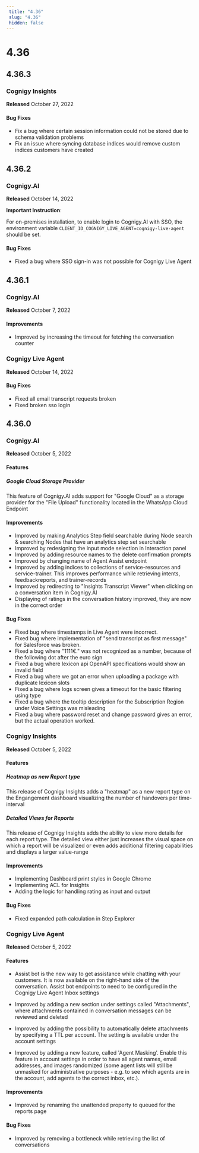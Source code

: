 ```yaml
---
 title: "4.36" 
 slug: "4.36" 
 hidden: false 
---
```




# 4.36

<kubernetesRepositoryDeprecated />

## 4.36.3

### Cognigy Insights

**Released** October 27, 2022

#### Bug Fixes

- Fix a bug where certain session information could not be stored due to schema validation problems
- Fix an issue where syncing database indices would remove custom indices customers have created

## 4.36.2

### Cognigy.AI

**Released** October 14, 2022

**Important Instruction**:

For on-premises installation, to enable login to Cognigy.AI with SSO, the environment variable `CLIENT_ID_COGNIGY_LIVE_AGENT=cognigy-live-agent` should be set.

#### Bug Fixes

- Fixed a bug where SSO sign-in was not possible for Cognigy Live Agent

## 4.36.1

### Cognigy.AI

**Released** October 7, 2022

#### Improvements

- Improved by increasing the timeout for fetching the conversation counter

### Cognigy Live Agent

**Released** October 14, 2022

#### Bug Fixes

- Fixed all email transcript requests broken
- Fixed broken sso login

## 4.36.0

### Cognigy.AI

**Released** October 5, 2022

#### Features

##### Google Cloud Storage Provider

This feature of Cognigy.AI adds support for "Google Cloud" as a storage provider for the "File Upload" functionality located in the WhatsApp Cloud Endpoint

#### Improvements

- Improved by making Analytics Step field searchable during Node search & searching Nodes that have an analytics step set searchable
- Improved by redesigning the input mode selection in Interaction panel
- Improved by adding resource names to the delete confirmation prompts
- Improved by changing name of Agent Assist endpoint
- Improved by adding indices to collections of service-resources and service-trainer. This improves performance while retrieving intents, feedbackreports, and trainer-records
- Improved by redirecting to "Insights Transcript Viewer" when clicking on a conversation item in Cognigy.AI
- Displaying of ratings in the conversation history improved, they are now in the correct order

#### Bug Fixes

- Fixed bug where timestamps in Live Agent were incorrect.
- Fixed bug where implementation of "send transcript as first message" for Salesforce was broken.
- Fixed a bug where "1111€." was not recognized as a number, because of the following dot after the euro sign
- Fixed a bug where lexicon api OpenAPI specifications would show an invalid field
- Fixed a bug where we got an error when uploading a package with duplicate lexicon slots
- Fixed a bug where logs screen gives a timeout for the basic filtering using type
- Fixed a bug where the tooltip description for the Subscription Region under Voice Settings was misleading
- Fixed a bug where password reset and change password gives an error, but the actual operation worked.

### Cognigy Insights

**Released** October 5, 2022

#### Features

##### Heatmap as new Report type

This release of Cognigy Insights adds a "heatmap" as a new report type on the Engangement dashboard visualizing the number of handovers per time-interval

##### Detailed Views for Reports

This release of Cognigy Insights adds the ability to view more details for each report type. The detailed view either just increases the visual space on which a report will be visualized or even adds additional filtering capabilities and displays a larger value-range

#### Improvements

- Implementing Dashboard print styles in Google Chrome
- Implementing ACL for Insights
- Adding the logic for handling rating as input and output

#### Bug Fixes

- Fixed expanded path calculation in Step Explorer

### Cognigy Live Agent

**Released** October 5, 2022

#### Features

- Assist bot is the new way to get assistance while chatting with your customers. It is now available on the right-hand side of the conversation. Assist bot endpoints to need to be configured in the Cognigy Live Agent Inbox settings

- Improved by adding a new section under settings called "Attachments", where attachments contained in conversation messages can be reviewed and deleted

- Improved by adding the possibility to automatically delete attachments by specifying a TTL per account. The setting is available under the account settings

- Improved by adding a new feature, called 'Agent Masking'. Enable this feature in account settings in order to have all agent names, email addresses, and images randomized (some agent lists will still be unmasked for administrative purposes - e.g. to see which agents are in the account, add agents to the correct inbox, etc.).

#### Improvements

- Improved by renaming the unattended property to queued for the reports page

#### Bug Fixes

- Improved by removing a bottleneck while retrieving the list of conversations
